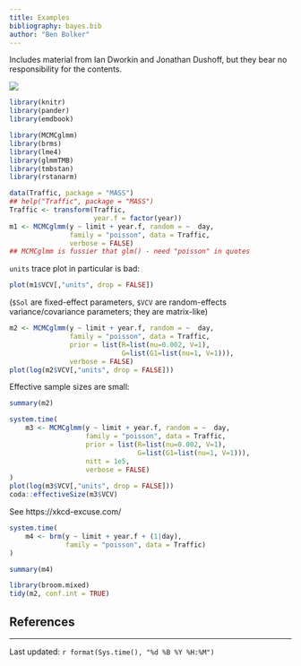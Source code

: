 ```yaml
---
title: Examples
bibliography: bayes.bib
author: "Ben Bolker"
---
```


Includes material from Ian Dworkin and Jonathan Dushoff, but they bear no responsibility for the contents.

![](pix/cc-attrib-nc.png)

```r
library(knitr)
library(pander)
library(emdbook)
```

```r
library(MCMCglmm)
library(brms)
library(lme4)
library(glmmTMB)
library(tmbstan)
library(rstanarm)
```

```r
data(Traffic, package = "MASS")
## help("Traffic", package = "MASS")
Traffic <- transform(Traffic,
                     year.f = factor(year))
m1 <- MCMCglmm(y ~ limit + year.f, random = ~  day,
               family = "poisson", data = Traffic,
               verbose = FALSE)
## MCMCglmm is fussier that glm() - need "poisson" in quotes
```

`units` trace plot in particular is bad:
```r
plot(m1$VCV[,"units", drop = FALSE])
```
(`$Sol` are fixed-effect parameters, `$VCV` are random-effects variance/covariance parameters; they are matrix-like)


```r
m2 <- MCMCglmm(y ~ limit + year.f, random = ~  day,
               family = "poisson", data = Traffic,
               prior = list(R=list(nu=0.002, V=1),
                            G=list(G1=list(nu=1, V=1))),
               verbose = FALSE)
plot(log(m2$VCV[,"units", drop = FALSE]))
```

Effective sample sizes are small:

```r
summary(m2)
```

```r
system.time(
    m3 <- MCMCglmm(y ~ limit + year.f, random = ~  day,
                   family = "poisson", data = Traffic,
                   prior = list(R=list(nu=0.002, V=1),
                                G=list(G1=list(nu=1, V=1))),
                   nitt = 1e5,
                   verbose = FALSE)
)
plot(log(m3$VCV[,"units", drop = FALSE]))
coda::effectiveSize(m3$VCV)
```

See https://xkcd-excuse.com/

```r
system.time(
    m4 <- brm(y ~ limit + year.f + (1|day),
              family = "poisson", data = Traffic)
)
```

```r
summary(m4)
```

```r
library(broom.mixed)
tidy(m2, conf.int = TRUE)
```


## References

::: {#refs}
:::

---

Last updated: `r format(Sys.time(), "%d %B %Y %H:%M")`


